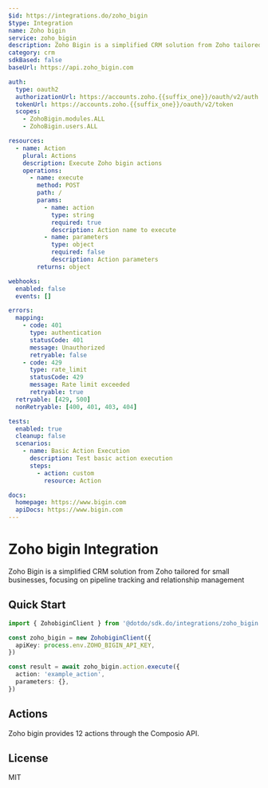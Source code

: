 ```yaml
---
$id: https://integrations.do/zoho_bigin
$type: Integration
name: Zoho bigin
service: zoho_bigin
description: Zoho Bigin is a simplified CRM solution from Zoho tailored for small businesses, focusing on pipeline tracking and relationship management
category: crm
sdkBased: false
baseUrl: https://api.zoho_bigin.com

auth:
  type: oauth2
  authorizationUrl: https://accounts.zoho.{{suffix_one}}/oauth/v2/auth
  tokenUrl: https://accounts.zoho.{{suffix_one}}/oauth/v2/token
  scopes:
    - ZohoBigin.modules.ALL
    - ZohoBigin.users.ALL

resources:
  - name: Action
    plural: Actions
    description: Execute Zoho bigin actions
    operations:
      - name: execute
        method: POST
        path: /
        params:
          - name: action
            type: string
            required: true
            description: Action name to execute
          - name: parameters
            type: object
            required: false
            description: Action parameters
        returns: object

webhooks:
  enabled: false
  events: []

errors:
  mapping:
    - code: 401
      type: authentication
      statusCode: 401
      message: Unauthorized
      retryable: false
    - code: 429
      type: rate_limit
      statusCode: 429
      message: Rate limit exceeded
      retryable: true
  retryable: [429, 500]
  nonRetryable: [400, 401, 403, 404]

tests:
  enabled: true
  cleanup: false
  scenarios:
    - name: Basic Action Execution
      description: Test basic action execution
      steps:
        - action: custom
          resource: Action

docs:
  homepage: https://www.bigin.com
  apiDocs: https://www.bigin.com
---
```


# Zoho bigin Integration

Zoho Bigin is a simplified CRM solution from Zoho tailored for small businesses, focusing on pipeline tracking and relationship management

## Quick Start

```typescript
import { ZohobiginClient } from '@dotdo/sdk.do/integrations/zoho_bigin'

const zoho_bigin = new ZohobiginClient({
  apiKey: process.env.ZOHO_BIGIN_API_KEY,
})

const result = await zoho_bigin.action.execute({
  action: 'example_action',
  parameters: {},
})
```

## Actions

Zoho bigin provides 12 actions through the Composio API.

## License

MIT

